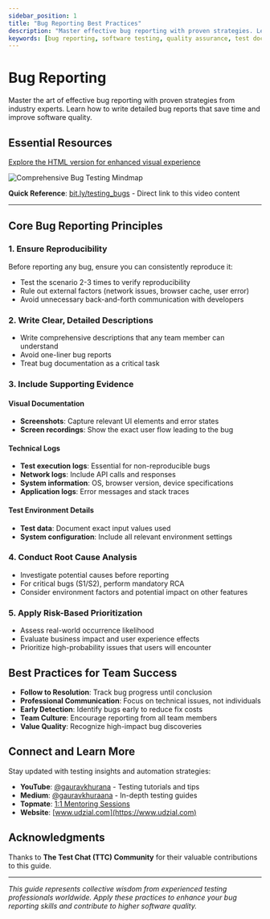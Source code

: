 ```yaml
---
sidebar_position: 1
title: "Bug Reporting Best Practices"
description: "Master effective bug reporting with proven strategies. Learn to write detailed bug reports that save time and improve software quality."
keywords: [bug reporting, software testing, quality assurance, test documentation, bug tracking, defect management]
---
```



# Bug Reporting

Master the art of effective bug reporting with proven strategies from industry experts. Learn how to write detailed bug reports that save time and improve software quality.

<YouTubeEmbed 
  videoId="AOlL6hCE2ds" 
  title="Bugs in Software Testing - Complete Guide" 
/>

## Essential Resources

[Explore the HTML version for enhanced visual experience](https://htmlpreview.github.io/?https://raw.githubusercontent.com/gauravkhuraana/Testing/main/Bugs/Bugs.html)

![Comprehensive Bug Testing Mindmap](./Bugs.png "Bug Testing Best Practices Mindmap")

**Quick Reference**: [bit.ly/testing_bugs](https://bit.ly/testing_bugs) - Direct link to this video content

---

## Core Bug Reporting Principles

### 1. Ensure Reproducibility

Before reporting any bug, ensure you can consistently reproduce it:

- Test the scenario 2-3 times to verify reproducibility
- Rule out external factors (network issues, browser cache, user error)
- Avoid unnecessary back-and-forth communication with developers

### 2. Write Clear, Detailed Descriptions

- Write comprehensive descriptions that any team member can understand
- Avoid one-liner bug reports
- Treat bug documentation as a critical task

### 3. Include Supporting Evidence

#### Visual Documentation
- **Screenshots**: Capture relevant UI elements and error states
- **Screen recordings**: Show the exact user flow leading to the bug

#### Technical Logs
- **Test execution logs**: Essential for non-reproducible bugs
- **Network logs**: Include API calls and responses
- **System information**: OS, browser version, device specifications
- **Application logs**: Error messages and stack traces

#### Test Environment Details
- **Test data**: Document exact input values used
- **System configuration**: Include all relevant environment settings

### 4. Conduct Root Cause Analysis

- Investigate potential causes before reporting
- For critical bugs (S1/S2), perform mandatory RCA
- Consider environment factors and potential impact on other features

### 5. Apply Risk-Based Prioritization

- Assess real-world occurrence likelihood
- Evaluate business impact and user experience effects
- Prioritize high-probability issues that users will encounter

## Best Practices for Team Success

- **Follow to Resolution**: Track bug progress until conclusion
- **Professional Communication**: Focus on technical issues, not individuals
- **Early Detection**: Identify bugs early to reduce fix costs
- **Team Culture**: Encourage reporting from all team members
- **Value Quality**: Recognize high-impact bug discoveries

## Connect and Learn More

Stay updated with testing insights and automation strategies:

- **YouTube**: [@gauravkhurana](https://www.youtube.com/@gauravkhurana) - Testing tutorials and tips
- **Medium**: [@gauravkhuraana](https://medium.com/@gauravkhuraana) - In-depth testing guides  
- **Topmate**: [1:1 Mentoring Sessions](https://topmate.io/gauravkhurana)
- **Website**: [www.udzial.com](https://www.udzial.com)

## Acknowledgments

Thanks to **The Test Chat (TTC) Community** for their valuable contributions to this guide.

---

*This guide represents collective wisdom from experienced testing professionals worldwide. Apply these practices to enhance your bug reporting skills and contribute to higher software quality.*
	
